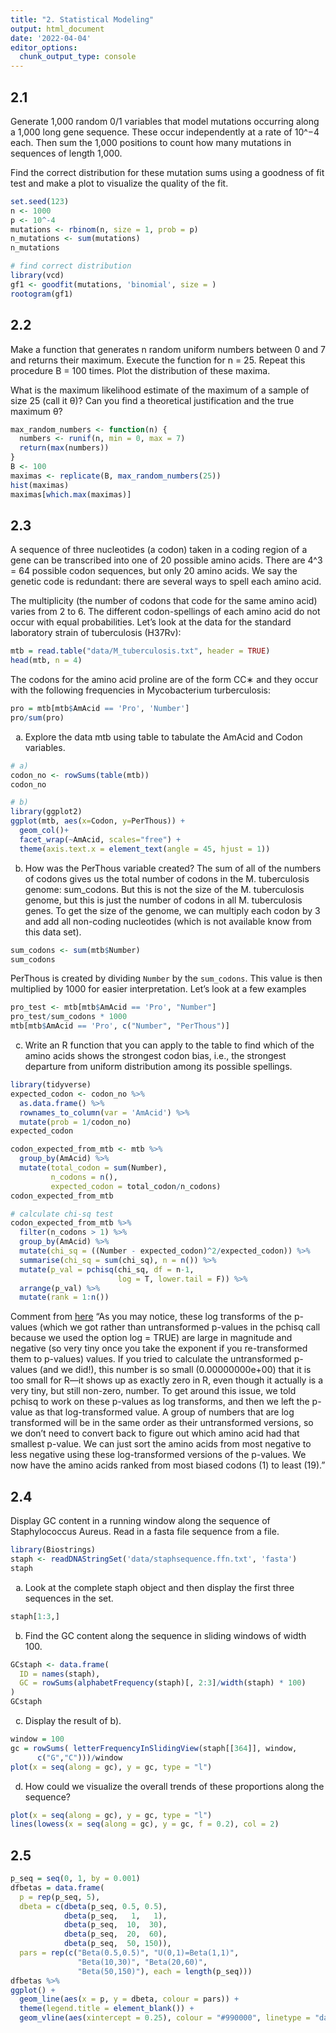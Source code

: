 ```yaml
---
title: "2. Statistical Modeling"
output: html_document
date: '2022-04-04'
editor_options: 
  chunk_output_type: console
---
```


## 2.1 
Generate 1,000 random 0/1 variables that model mutations occurring along a 1,000 long gene sequence. These occur independently at a rate of 10^−4 each. Then sum the 1,000 positions to count how many mutations in sequences of length 1,000.

Find the correct distribution for these mutation sums using a goodness of fit test and make a plot to visualize the quality of the fit.

```r
set.seed(123)
n <- 1000
p <- 10^-4
mutations <- rbinom(n, size = 1, prob = p)
n_mutations <- sum(mutations)
n_mutations

# find correct distribution 
library(vcd)
gf1 <- goodfit(mutations, 'binomial', size = )
rootogram(gf1)
```

## 2.2 
Make a function that generates n random uniform numbers between 0 and 7 and returns their maximum. Execute the function for n = 25. Repeat this procedure 
B = 100 times. Plot the distribution of these maxima.

What is the maximum likelihood estimate of the maximum of a sample of size 25 (call it θ)? Can you find a theoretical justification and the true maximum θ?

```r
max_random_numbers <- function(n) {
  numbers <- runif(n, min = 0, max = 7)
  return(max(numbers))
}
B <- 100
maximas <- replicate(B, max_random_numbers(25))
hist(maximas)
maximas[which.max(maximas)]
```

## 2.3
A sequence of three nucleotides (a codon) taken in a coding region of a gene can be transcribed into one of 20 possible amino acids. There are 4^3 = 64 possible codon sequences, but only 20 amino acids. We say the genetic code is redundant: there are several ways to spell each amino acid.

The multiplicity (the number of codons that code for the same amino acid) varies from 2 to 6. The different codon-spellings of each amino acid do not occur with equal probabilities. Let’s look at the data for the standard laboratory strain of tuberculosis (H37Rv):
```r
mtb = read.table("data/M_tuberculosis.txt", header = TRUE)
head(mtb, n = 4)
```
The codons for the amino acid proline are of the form CC∗ and they occur with the following frequencies in Mycobacterium turberculosis:
```r
pro = mtb[mtb$AmAcid == 'Pro', 'Number']
pro/sum(pro)
```
a) Explore the data mtb using table to tabulate the AmAcid and Codon variables.

```r
# a)
codon_no <- rowSums(table(mtb))
codon_no

# b)
library(ggplot2)
ggplot(mtb, aes(x=Codon, y=PerThous)) +
  geom_col()+
  facet_wrap(~AmAcid, scales="free") +
  theme(axis.text.x = element_text(angle = 45, hjust = 1))
```
b) How was the PerThous variable created?
The sum of all of the numbers of codons gives us the total number of codons in the M. tuberculosis genome: sum_codons. But this is not the size of the M. tuberculosis genome, but this is just the number of codons in all M. tuberculosis genes. To get the size of the genome, we can multiply each codon by 3 and add all non-coding nucleotides (which is not available know from this data set).
```r
sum_codons <- sum(mtb$Number)
sum_codons
```
PerThous is created by dividing `Number` by the `sum_codons`. This value is then multiplied by 1000 for easier interpretation. Let's look at a few examples
```r
pro_test <- mtb[mtb$AmAcid == 'Pro', "Number"]
pro_test/sum_codons * 1000 
mtb[mtb$AmAcid == 'Pro', c("Number", "PerThous")]
```

c) Write an R function that you can apply to the table to find which of the amino acids shows the strongest codon bias, i.e., the strongest departure from uniform distribution among its possible spellings.
```r
library(tidyverse)
expected_codon <- codon_no %>% 
  as.data.frame() %>% 
  rownames_to_column(var = 'AmAcid') %>% 
  mutate(prob = 1/codon_no)
expected_codon

codon_expected_from_mtb <- mtb %>% 
  group_by(AmAcid) %>% 
  mutate(total_codon = sum(Number),
         n_codons = n(),
         expected_codon = total_codon/n_codons)
codon_expected_from_mtb

# calculate chi-sq test
codon_expected_from_mtb %>% 
  filter(n_codons > 1) %>% 
  group_by(AmAcid) %>% 
  mutate(chi_sq = ((Number - expected_codon)^2/expected_codon)) %>% 
  summarise(chi_sq = sum(chi_sq), n = n()) %>% 
  mutate(p_val = pchisq(chi_sq, df = n-1, 
                        log = T, lower.tail = F)) %>% 
  arrange(p_val) %>% 
  mutate(rank = 1:n())
```

Comment from [here](https://kind-neumann-789611.netlify.app/post/exercise-solution-for-chapter-2/)
"As you may notice, these log transforms of the p-values (which we got rather than untransformed p-values in the pchisq call because we used the option log = TRUE) are large in magnitude and negative (so very tiny once you take the exponent if you re-transformed them to p-values) values. If you tried to calculate the untransformed p-values (and we did!), this number is so small (0.00000000e+00) that it is too small for R—it shows up as exactly zero in R, even though it actually is a very tiny, but still non-zero, number. To get around this issue, we told pchisq to work on these p-values as log transforms, and then we left the p-value as that log-transformed value. A group of numbers that are log transformed will be in the same order as their untransformed versions, so we don’t need to convert back to figure out which amino acid had that smallest p-value. We can just sort the amino acids from most negative to less negative using these log-transformed versions of the p-values. We now have the amino acids ranked from most biased codons (1) to least (19)."

## 2.4
Display GC content in a running window along the sequence of Staphylococcus Aureus. Read in a fasta file sequence from a file.
```r
library(Biostrings)
staph <- readDNAStringSet('data/staphsequence.ffn.txt', 'fasta')
staph
```
a) Look at the complete staph object and then display the first three sequences in the set.
```r
staph[1:3,]
```
b) Find the GC content along the sequence in sliding windows of width 100.
```r
GCstaph <- data.frame(
  ID = names(staph),
  GC = rowSums(alphabetFrequency(staph)[, 2:3]/width(staph) * 100)
)
GCstaph
```

c) Display the result of b).
```r
window = 100
gc = rowSums( letterFrequencyInSlidingView(staph[[364]], window,
      c("G","C")))/window
plot(x = seq(along = gc), y = gc, type = "l")
```

d) How could we visualize the overall trends of these proportions along the sequence?
```r
plot(x = seq(along = gc), y = gc, type = "l")
lines(lowess(x = seq(along = gc), y = gc, f = 0.2), col = 2)
```

## 2.5
```r
p_seq = seq(0, 1, by = 0.001)
dfbetas = data.frame(
  p = rep(p_seq, 5),
  dbeta = c(dbeta(p_seq, 0.5, 0.5), 
            dbeta(p_seq,   1,   1), 
            dbeta(p_seq,  10,  30),
            dbeta(p_seq,  20,  60), 
            dbeta(p_seq,  50, 150)),
  pars = rep(c("Beta(0.5,0.5)", "U(0,1)=Beta(1,1)", 
               "Beta(10,30)", "Beta(20,60)", 
               "Beta(50,150)"), each = length(p_seq)))
dfbetas %>% 
ggplot() +
  geom_line(aes(x = p, y = dbeta, colour = pars)) +
  theme(legend.title = element_blank()) +
  geom_vline(aes(xintercept = 0.25), colour = "#990000", linetype = "dashed")
```

